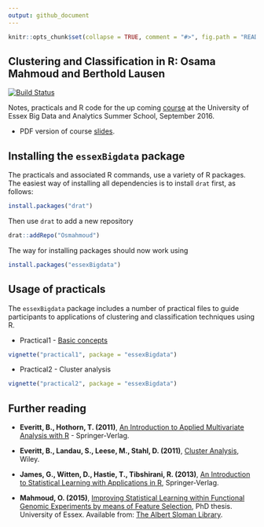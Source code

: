 ```yaml
---
output: github_document
---
```

<!-- README.md is generated from README.Rmd. Please edit that file -->

```r
knitr::opts_chunk$set(collapse = TRUE, comment = "#>", fig.path = "README-")
```

## Clustering and Classification in R: Osama Mahmoud and Berthold Lausen
[![Build Status](https://travis-ci.org/Osmahmoud/essexBigdata.svg?branch=master)](https://travis-ci.org/Osmahmoud/essexBigdata)

Notes, practicals and R code for the up coming [course](https://www.essex.ac.uk/iads/events/summer-school.aspx) at 
the University of Essex Big Data and Analytics Summer School, September 2016.

  * PDF version of course [slides](https://raw.githubusercontent.com/Osmahmoud/essexBigdata/master/slides.pdf).
  
## Installing the `essexBigdata` package

The practicals and associated R commands, use a variety of R packages. The easiest way of installing all dependencies is to install `drat` first, as follows:

```r
install.packages("drat")
```

Then use `drat` to add a new repository
```r
drat::addRepo("Osmahmoud")
```

The way for installing packages should now work using
```r
install.packages("essexBigdata")
```

## Usage of practicals

The `essexBigdata` package includes a number of practical files to guide participants to applications of clustering and classification techniques using R. 

  * Practical1 - [Basic concepts](https://github.com/Osmahmoud/essexBigdata/blob/master/practical1.html)
  
```r
vignette("practical1", package = "essexBigdata")
```

  * Practical2 - Cluster analysis

```r
vignette("practical2", package = "essexBigdata")
```

## Further reading

  - **Everitt, B., Hothorn, T. (2011)**, [An Introduction to Applied Multivariate Analysis with R](http://link.springer.com/book/10.1007%2F978-1-4419-9650-3) - Springer-Verlag.

  - **Everitt, B., Landau, S., Leese, M., Stahl, D. (2011)**, [Cluster Analysis](http://eu.wiley.com/WileyCDA/WileyTitle/productCd-EHEP002266.html), Wiley.

  - **James, G., Witten, D., Hastie, T., Tibshirani, R. (2013)**, [An Introduction to Statistical Learning with Applications in R](http://www.springer.com/gb/book/9781461471370), Springer-Verlag.
  
  - **Mahmoud, O. (2015)**, [Improving Statistical Learning within Functional Genomic Experiments by means of Feature Selection](https://www.researchgate.net/publication/304704707_Improving_Statistical_Learning_within_Functional_Genomic_Experiments_by_means_of_Feature_Selection), PhD thesis. University of Essex. Available from: [The Albert Sloman Library](http://serlib0.essex.ac.uk/search~S5?/aMahmoud%2C+Osama/amahmoud+osama/-3%2C-1%2C0%2CB/frameset&FF=amahmoud+osama&1%2C1%2C).
